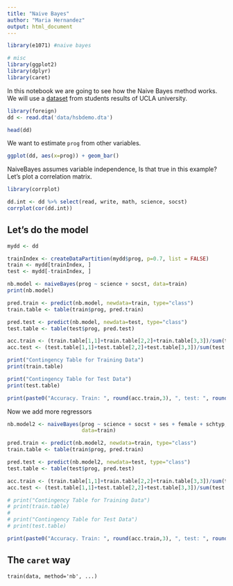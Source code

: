 ```yaml
---
title: "Naive Bayes"
author: "Maria Hernandez"
output: html_document
---
```



```r

library(e1071) #naive bayes

# misc
library(ggplot2)
library(dplyr)
library(caret)

```


In this notebook we are going to see how the Naive Bayes method works. We will use a [dataset](https://stats.idre.ucla.edu/stat/data/hsbdemo.dta) from students results of UCLA university. 

```r
library(foreign)
dd <- read.dta('data/hsbdemo.dta')
```

```r
head(dd)
```

We want to estimate `prog` from other variables. 
```r
ggplot(dd, aes(x=prog)) + geom_bar()
```

NaiveBayes assumes variable independence, Is that true in this example? Let's plot a correlation matrix. 

```r
library(corrplot)

dd.int <- dd %>% select(read, write, math, science, socst)
corrplot(cor(dd.int))

```

## Let's do the model

```r
mydd <- dd
```

```r
trainIndex <- createDataPartition(mydd$prog, p=0.7, list = FALSE)
train <- mydd[trainIndex, ]
test <- mydd[-trainIndex, ]
```




```r
nb.model <- naiveBayes(prog ~ science + socst, data=train)
print(nb.model)
```

```r

pred.train <- predict(nb.model, newdata=train, type="class")
train.table <- table(train$prog, pred.train)

pred.test <- predict(nb.model, newdata=test, type="class")
test.table <- table(test$prog, pred.test)

acc.train <- (train.table[1,1]+train.table[2,2]+train.table[3,3])/sum(train.table)
acc.test <- (test.table[1,1]+test.table[2,2]+test.table[3,3])/sum(test.table)

print("Contingency Table for Training Data")
print(train.table)

print("Contingency Table for Test Data")
print(test.table)

print(paste0("Accuracy. Train: ", round(acc.train,3), ", test: ", round(acc.test,3)))
```

Now we add more regressors

```r
nb.model2 <- naiveBayes(prog ~ science + socst + ses + female + schtyp, 
                        data=train)

pred.train <- predict(nb.model2, newdata=train, type="class")
train.table <- table(train$prog, pred.train)

pred.test <- predict(nb.model2, newdata=test, type="class")
test.table <- table(test$prog, pred.test)

acc.train <- (train.table[1,1]+train.table[2,2]+train.table[3,3])/sum(train.table)
acc.test <- (test.table[1,1]+test.table[2,2]+test.table[3,3])/sum(test.table)

# print("Contingency Table for Training Data")
# print(train.table)
# 
# print("Contingency Table for Test Data")
# print(test.table)

print(paste0("Accuracy. Train: ", round(acc.train,3), ", test: ", round(acc.test,3)))
```

## The `caret` way

`train(data, method='nb', ...)`
